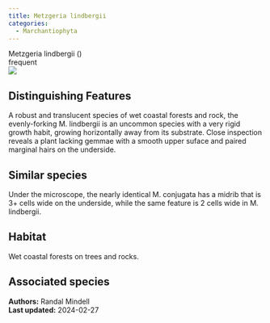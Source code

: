 ```yaml
---
title: Metzgeria lindbergii
categories:
  - Marchantiophyta
---
```


<div class="info-panel">
 <div class="info-top">
  <div class="taxon-scientific"><span class="taxon-name">Metzgeria lindbergii</span> <span class="taxon-authority"></span> <span class="taxon-family">()</span></div>
  <div class="taxon-common"></div>
 </div>
 <div class="info-bottom">
  <div class="taxon-qnd"></div>
  <div class="taxon-abundance">frequent</div>
 </div>
</div>

<div class="tab-index">
 <div class="tab-microscope"><img src="../img/bryo guide microscope.png"/></div>
</div>

## Distinguishing Features

A robust and translucent species of wet coastal forests and rock, the evenly-forking M. lindbergii is an uncommon species with a very rigid growth habit, growing horizontally away from its substrate. Close inspection reveals a plant lacking gemmae with a smooth upper suface and paired marginal hairs on the underside.

## Similar species

Under the microscope, the nearly identical M. conjugata has a midrib that is 3+ cells wide on the underside, while the same feature is 2 cells wide in M. lindbergii.

## Habitat

Wet coastal forests on trees and rocks.

## Associated species



<div class="taxon-footer">
 <div class="taxon-authors"><b>Authors:</b> <span>Randal Mindell</span></div>
 <div class="taxon-update"><b>Last updated:</b> <span>2024-02-27</span></div>
</div>

